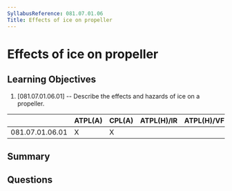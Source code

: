 ```yaml
---
SyllabusReference: 081.07.01.06
Title: Effects of ice on propeller
---
```


# Effects of ice on propeller

## Learning Objectives

1. [081.07.01.06.01] -- Describe the effects and hazards of ice on a propeller.

|                 | ATPL(A) | CPL(A) | ATPL(H)/IR | ATPL(H)/VFR | CPL(H) | IR  | CBIR(A) |
| --------------- | ------- | ------ | ---------- | ----------- | ------ | --- | ------- |
| 081.07.01.06.01 | X       | X      |            |             |        |     |         |

## Summary

## Questions
